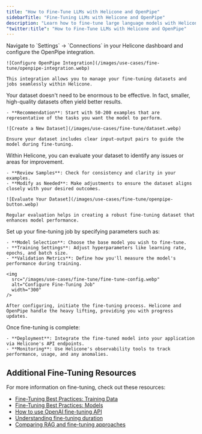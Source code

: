 ```yaml
---
title: "How to Fine-Tune LLMs with Helicone and OpenPipe"
sidebarTitle: "Fine-Tuning LLMs with Helicone and OpenPipe"
description: "Learn how to fine-tune large language models with Helicone and OpenPipe to optimize performance for specific tasks."
"twitter:title": "How to Fine-Tune LLMs with Helicone and OpenPipe"
---
```


<Steps>
  <Step title="Add the OpenPipe Integration">
    Navigate to `Settings` -> `Connections` in your Helicone dashboard and configure the OpenPipe integration.

    ![Configure OpenPipe Integration](/images/use-cases/fine-tune/openpipe-integration.webp)

    This integration allows you to manage your fine-tuning datasets and jobs seamlessly within Helicone.

  </Step>

  <Step title="Create a Dataset for Fine-Tuning">
    Your dataset doesn't need to be enormous to be effective. In fact, smaller, high-quality datasets often yield better results.

    - **Recommendation**: Start with 50-200 examples that are representative of the tasks you want the model to perform.

    ![Create a New Dataset](/images/use-cases/fine-tune/dataset.webp)

    Ensure your dataset includes clear input-output pairs to guide the model during fine-tuning.

  </Step>

  <Step title="Evaluate and Refine Your Dataset">
    Within Helicone, you can evaluate your dataset to identify any issues or areas for improvement.

    - **Review Samples**: Check for consistency and clarity in your examples.
    - **Modify as Needed**: Make adjustments to ensure the dataset aligns closely with your desired outcomes.

    ![Evaluate Your Dataset](/images/use-cases/fine-tune/openpipe-button.webp)

    Regular evaluation helps in creating a robust fine-tuning dataset that enhances model performance.

  </Step>

  <Step title="Configure Your Fine-Tuning Job">
    Set up your fine-tuning job by specifying parameters such as:

    - **Model Selection**: Choose the base model you wish to fine-tune.
    - **Training Settings**: Adjust hyperparameters like learning rate, epochs, and batch size.
    - **Validation Metrics**: Define how you'll measure the model's performance during training.

    <img
      src="/images/use-cases/fine-tune/fine-tune-config.webp"
      alt="Configure Fine-Tuning Job"
      width="300"
    />

    After configuring, initiate the fine-tuning process. Helicone and OpenPipe handle the heavy lifting, providing you with progress updates.

  </Step>

  <Step title="Deploy and Monitor Your Fine-Tuned Model">
    Once fine-tuning is complete:

    - **Deployment**: Integrate the fine-tuned model into your application via Helicone's API endpoints.
    - **Monitoring**: Use Helicone's observability tools to track performance, usage, and any anomalies.

  </Step>
</Steps>

## Additional Fine-Tuning Resources

For more information on fine-tuning, check out these resources:

- [Fine-Tuning Best Practices: Training Data](https://openpipe.ai/blog/fine-tuning-best-practices-series-introduction-and-chapter-1-training-data)
- [Fine-Tuning Best Practices: Models](https://openpipe.ai/blog/fine-tuning-best-practices-chapter-2-models)
- [How to use OpenAI fine-tuning API](/faq/openai-fine-tuning-api)
- [Understanding fine-tuning duration](/faq/llm-fine-tuning-time)
- [Comparing RAG and fine-tuning approaches](/faq/rag-vs-fine-tuning)
